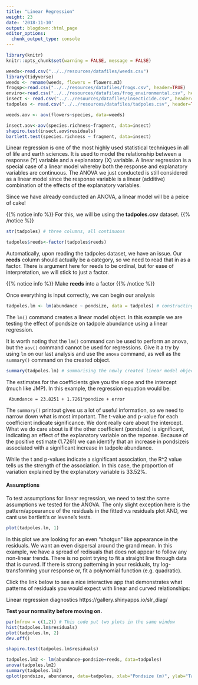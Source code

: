 ```yaml
---
title: "Linear Regression"
weight: 23
date: '2018-11-10'
output: blogdown::html_page
editor_options:
  chunk_output_type: console
---
```

```r
library(knitr)
knitr::opts_chunk$set(warning = FALSE, message = FALSE)
```
```r
weeds<-read.csv("../../resources/datafiles/weeds.csv")
library(tidyverse)
weeds <- rename(weeds, flowers = flowers.m3)
frogsp<-read.csv("../../resources/datafiles/frogs.csv", header=TRUE)
enviro<-read.csv("../../resources/datafiles/frog_environmental.csv", header=TRUE)
insect <- read.csv("../../resources/datafiles/insecticide.csv", header=TRUE)
tadpoles <- read.csv("../../resources/datafiles/tadpoles.csv", header=TRUE)

weeds.aov <- aov(flowers~species, data=weeds)

insect.aov<-aov(species.richness~fragment, data=insect)
shapiro.test(insect.aov$residuals)
bartlett.test(species.richness ~ fragment, data=insect)
```

Linear regression is one of the most highly used statistical techniques in all of life and earth sciences. It is used to model the relationship between a response (Y) variable and a explanatory (X) variable. A linear regression is a special case of a linear model whereby both the response and explanatory variables are continuous. The ANOVA we just conducted is still considered as a linear model since the response variable is a linear (additive) combination of the effects of the explanatory variables.  

Since we have already conducted an ANOVA, a linear model will be a peice of cake!  

{{% notice info %}}
For this, we will be using the **tadpoles.csv** dataset.
{{% /notice %}}
```r
str(tadpoles) # three columns, all continuous
```

```r
tadpoles$reeds<-factor(tadpoles$reeds)
```
Automatically, upon reading the tadpoles dataset, we have an issue. Our **reeds** column should actually be a category, so we need to read that in as a factor. There is argument here for reeds to be ordinal, but for ease of interpretation, we will stick to just a factor.   

{{% notice info %}}
Make **reeds** into a factor
{{% /notice %}}

Once everything is input correctly, we can begin our analysis
```r
tadpoles.lm <- lm(abundance ~ pondsize, data = tadpoles) # constructing a linear model
```

The `lm()` command creates a linear model object. In this example we are testing the effect of pondsize on tadpole abundance using a linear regression.  

It is worth noting that the `lm()` command can be used to perform an anova, but the `aov()` command cannot be used for regressions. Give it a try by using `lm` on our last analysis and use the `anova` command, as well as the `summary()` command on the created object.  

```r
summary(tadpoles.lm) # summarising the newly created linear model object
```

The estimates for the coefficients give you the slope and the intercept (much like JMP). In this example, the regression equation would be:

     Abundance = 23.8251 + 1.7261*pondize + error  

The `summary()` printout gives us a lot of useful information, so we need to narrow down what is most important. The t-value and p-value for each coefficient indicate significance. We dont really care about the intercept. What we do care about is if the other coefficient (pondsize) is significant, indicating an effect of the explanatory variable on the reponse. Because of the positive estimate (1.7261) we can identify that an increase in pondsizeis associated with a significant increase in tadpole abundance.  

While the t and p-values indicate a significant association, the R^2 value tells us the strength of the association. In this case, the proportion of variation explained by the explanatory variable is 33.52%.  

#### Assumptions  

To test assumptions for linear regression, we need to test the same assumptions we tested for the ANOVA. The only slight exception here is the pattern/appearance of the residuals in the fitted v.s residuals plot AND, we cant use bartlett's or levene's tests.

```r
plot(tadpoles.lm, 1)
```

In this plot we are looking for an even "shotgun" like appearance in the residuals. We want an even dispersal around the grand mean. In this example, we have a spread of redisuals that does not appear to follow any non-linear trends. 
There is no point trying to fit a straight line through data that is curved. If there is strong patterning in your residuals, try log-transforming your response or, fit a polynomial function (e.g. quadratic).  

Click the link below to see a nice interactive app that demonstrates what patterns of residuals you would expect with linear and curved relationships:  

Linear regression diagnostics
https://gallery.shinyapps.io/slr_diag/  

**Test your normality before moving on.**  

```r
par(mfrow = c(1,2)) # This code put two plots in the same window
hist(tadpoles.lm$residuals)
plot(tadpoles.lm, 2)
dev.off()

shapiro.test(tadpoles.lm$residuals)
```

```r
tadpoles.lm2 <- lm(abundance~pondsize+reeds, data=tadpoles) 
anova(tadpoles.lm2)
summary(tadpoles.lm2)
qplot(pondsize, abundance, data=tadpoles, xlab="Pondsize (m)", ylab="Tadpole Abundance")
```
